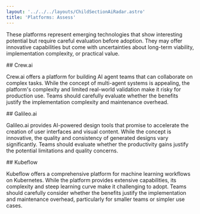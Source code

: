 ```yaml
---
layout: '../../../layouts/ChildSectionAiRadar.astro'
title: 'Platforms: Assess'
---
```


These platforms represent emerging technologies that show interesting potential but require careful evaluation before adoption. They may offer innovative capabilities but come with uncertainties about long-term viability, implementation complexity, or practical value.

<div data-radar data-meta='{"label":"Crew.ai"}' />
## Crew.ai

Crew.ai offers a platform for building AI agent teams that can collaborate on complex tasks. While the concept of multi-agent systems is appealing, the platform's complexity and limited real-world validation make it risky for production use. Teams should carefully evaluate whether the benefits justify the implementation complexity and maintenance overhead.

<div data-radar data-meta='{"label":"Galileo.ai"}' />
## Galileo.ai

Galileo.ai provides AI-powered design tools that promise to accelerate the creation of user interfaces and visual content. While the concept is innovative, the quality and consistency of generated designs vary significantly. Teams should evaluate whether the productivity gains justify the potential limitations and quality concerns.

<div data-radar data-meta='{"label":"Kubeflow"}' />
## Kubeflow

Kubeflow offers a comprehensive platform for machine learning workflows on Kubernetes. While the platform provides extensive capabilities, its complexity and steep learning curve make it challenging to adopt. Teams should carefully consider whether the benefits justify the implementation and maintenance overhead, particularly for smaller teams or simpler use cases.
